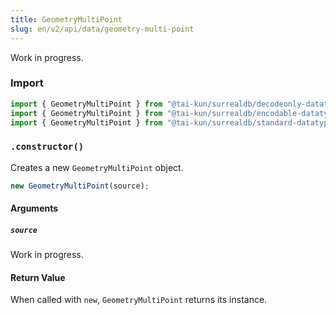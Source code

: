 ```yaml
---
title: GeometryMultiPoint
slug: en/v2/api/data/geometry-multi-point
---
```



Work in progress.

### Import

```ts
import { GeometryMultiPoint } from "@tai-kun/surrealdb/decodeonly-datatypes";
import { GeometryMultiPoint } from "@tai-kun/surrealdb/encodable-datatypes";
import { GeometryMultiPoint } from "@tai-kun/surrealdb/standard-datatypes";
```

### `.constructor()`

Creates a new `GeometryMultiPoint` object.

```ts
new GeometryMultiPoint(source);
```

#### Arguments

##### `source`

Work in progress.

#### Return Value

When called with `new`, `GeometryMultiPoint` returns its instance.
